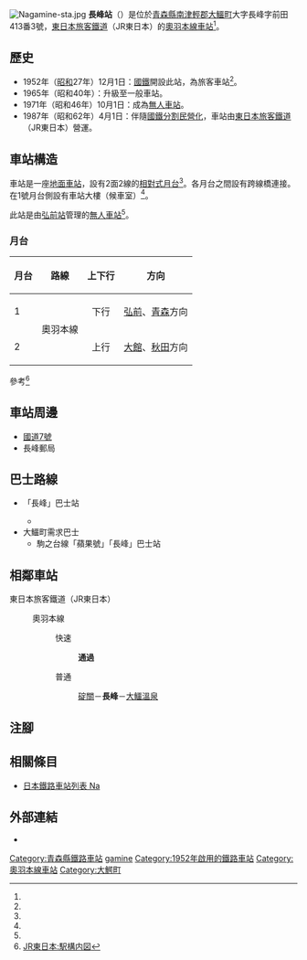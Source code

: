 {{NoteTA
|T=zh-hans:长峰站;zh-hk:長峰站;zh-tw:長峰車站;
|1=zh-hans:长峰站;zh-hk:長峰站;zh-tw:長峰車站;
}}
{{Infobox station
|公司色 = green
|站名 = 長峰站
|圖片 = Nagamine Station 20190921.jpg
|pxl = 
|圖片說明 = 車站大樓（2019年9月）
|日文原名 = 長峰
|平假名 = ながみね
|羅馬拼音 = Nagamine
|副站名 = 
|電報略號 = ナカ
|所在地 = {{JPN}}[[青森縣|青森縣]][[南津輕郡|南津輕郡]][[大鱷町|大鱷町]]大字長峰字前田<ref name="zeneki31">{{Cite book|title =週刊 JR全駅・全車両基地 |publisher = {{Translink|ja|朝日新聞出版}} |series=週刊朝日百科 |volume  =31号 青森駅・弘前駅・深浦駅ほか |date =2013-03-17 |page =20 |language=ja}}</ref>413番3號
|座標 = {{coord|40|30|57.97|N|140|36|10.94|E|type:railwaystation_region:JP-24|display=inline,title}}
|車站構造 = [[地面車站|地面車站]]
|月台配置 = 2面2線<ref name="zeneki31" />
|啟用年月日 = 1952年（[[昭和|昭和]]27年）12月1日<ref name="zeneki31"/>
|廢站年月日 = 
|乘客人數 = 
|上下車人次 = 
|統計年度 = 
|轉車 = 
|全寬備註 = [[無人車站|無人車站]]<ref name="zeneki31"/>
|adjacent = {{Adjacent stations|system=東日本旅客鐵道|line=奧羽本線|left=碇關|right=大鱷溫泉|note-left=4.8km|note-mid=距離[[福島站_(福島縣)|福島]]432.0km|note-right=3.3km}}
}}
[[File:Nagamine-sta.jpg|thumb]]
'''長峰站'''（{{jpn|j=長峰駅|hg=ながみねえき|rm=Nagamine eki|f=y}}）是位於[[青森縣|青森縣]][[南津輕郡|南津輕郡]][[大鱷町|大鱷町]]大字長峰字前田413番3號，[[東日本旅客鐵道|東日本旅客鐵道]]（JR東日本）的[[奧羽本線|奧羽本線]][[鐵路車站|車站]]<ref name="zeneki31"/>。

== 歷史 ==
* 1952年（[[昭和|昭和]]27年）12月1日：[[日本國有鐵道|國鐵]]開設此站，為旅客車站<ref name="zeneki31"/>。
* 1965年（昭和40年）：升級至一般車站。
* 1971年（昭和46年）10月1日：成為[[無人車站|無人車站]]。
* 1987年（昭和62年）4月1日：伴隨[[國鐵分割民營化|國鐵分割民營化]]，車站由[[東日本旅客鐵道|東日本旅客鐵道]]（JR東日本）營運。

== 車站構造 ==
車站是一座[[地面車站|地面車站]]，設有2面2線的[[相對式月台|相對式月台]]<ref name="zeneki31"/>。各月台之間設有跨線橋連接。在1號月台側設有車站大樓（候車室）<ref name="zeneki31"/>。

此站是由[[弘前站|弘前站]]管理的[[無人車站|無人車站]]<ref name="zeneki31"/>。

=== 月台 ===
{| rules="rows" class="wikitable"
!月台!!路線!!上下行!!方向
|-
! 1
| rowspan="2"|{{Color|#ee7b28|■}}奧羽本線
| style="text-align:center" | 下行
|[[弘前站|弘前]]、[[青森站|青森]]方向
|-
! 2
| style="text-align:center" | 上行
|[[大館站|大館]]、[[秋田站|秋田]]方向
|}
參考<ref>[https://www.jreast.co.jp/estation/stations/1112.html JR東日本:駅構内図]{{ja icon}}</ref>

== 車站周邊 ==
* [[國道7號_(日本)|國道7號]]
* 長峰郵局

== 巴士路線 ==
* {{Translink|ja|弘南バス|弘南巴士}}「長峰」巴士站
** {{Translink|ja|弘南バス弘前営業所#弘前 - 大鰐・碇ヶ関線|弘南巴士弘前營業所#弘前 - 大鱷·碇關線|弘前 - 碇關線}}
* 大鱷町需求巴士
** 駒之台線「蘋果號」「長峰」巴士站

== 相鄰車站 ==
; 東日本旅客鐵道（JR東日本）
: {{Color|#ee7b28|■}}奧羽本線
:: {{color|red|□}}快速
::: '''通過'''
:: {{color|gray|■}}普通
::: [[碇關站|碇關]]－'''長峰'''－[[大鱷站|大鱷溫泉]]

== 注腳 ==
{{Reflist}}

== 相關條目 ==
{{commonscat|Nagamine Station}}
* [[日本鐵路車站列表_Na|日本鐵路車站列表 Na]]

== 外部連結==
*{{外部連結/JR東日本車站|1112|長峰}}{{ja icon}}

{{奧羽本線}}

{{DEFAULTSORT:Nagamine}}
[[Category:青森縣鐵路車站|Category:青森縣鐵路車站]]
[[Category:日本鐵路車站_Na|gamine]]
[[Category:1952年啟用的鐵路車站|Category:1952年啟用的鐵路車站]]
[[Category:奧羽本線車站|Category:奧羽本線車站]]
[[Category:大鰐町|Category:大鰐町]]